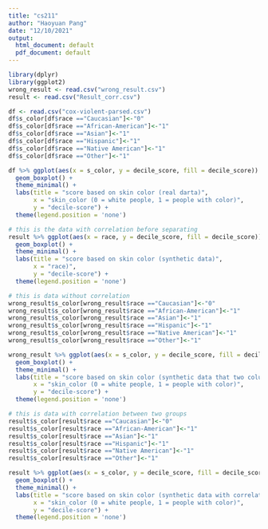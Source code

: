 ```yaml
---
title: "cs211"
author: "Haoyuan Pang"
date: "12/10/2021"
output:
  html_document: default
  pdf_document: default
---
```


```r
library(dplyr)
library(ggplot2)
wrong_result <- read.csv("wrong_result.csv")
result <- read.csv("Result_corr.csv")


```


```r
df <- read.csv("cox-violent-parsed.csv")
df$s_color[df$race =="Caucasian"]<-"0"
df$s_color[df$race =="African-American"]<-"1"
df$s_color[df$race =="Asian"]<-"1"
df$s_color[df$race =="Hispanic"]<-"1"
df$s_color[df$race =="Native American"]<-"1"
df$s_color[df$race =="Other"]<-"1"

df %>% ggplot(aes(x = s_color, y = decile_score, fill = decile_score)) +
  geom_boxplot() +
  theme_minimal() +
  labs(title = "score based on skin color (real darta)",
       x = "skin_color (0 = white people, 1 = people with color)",
       y = "decile-score") +
  theme(legend.position = 'none')
```

```r
# this is the data with correlation before separating 
result %>% ggplot(aes(x = race, y = decile_score, fill = decile_score)) +
  geom_boxplot() +
  theme_minimal() +
  labs(title = "score based on skin color (synthetic data)",
       x = "race)",
       y = "decile-score") +
  theme(legend.position = 'none')
```

```r
# this is data without correlation
wrong_result$s_color[wrong_result$race =="Caucasian"]<-"0"
wrong_result$s_color[wrong_result$race =="African-American"]<-"1"
wrong_result$s_color[wrong_result$race =="Asian"]<-"1"
wrong_result$s_color[wrong_result$race =="Hispanic"]<-"1"
wrong_result$s_color[wrong_result$race =="Native American"]<-"1"
wrong_result$s_color[wrong_result$race =="Other"]<-"1"

wrong_result %>% ggplot(aes(x = s_color, y = decile_score, fill = decile_score)) +
  geom_boxplot() +
  theme_minimal() +
  labs(title = "score based on skin color (synthetic data that two columns with out correlation)",
       x = "skin_color (0 = white people, 1 = people with color)",
       y = "decile-score") +
  theme(legend.position = 'none')
```

```r
# this is data with correlation between two groups
result$s_color[result$race =="Caucasian"]<-"0"
result$s_color[result$race =="African-American"]<-"1"
result$s_color[result$race =="Asian"]<-"1"
result$s_color[result$race =="Hispanic"]<-"1"
result$s_color[result$race =="Native American"]<-"1"
result$s_color[result$race =="Other"]<-"1"

result %>% ggplot(aes(x = s_color, y = decile_score, fill = decile_score)) +
  geom_boxplot() +
  theme_minimal() +
  labs(title = "score based on skin color (synthetic data with correlation)",
       x = "skin_color (0 = white people, 1 = people with color)",
       y = "decile-score") +
  theme(legend.position = 'none')

```


